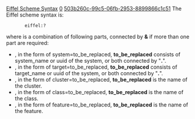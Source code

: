[[Property:title|Eiffel Scheme Syntax]]
[[Property:weight|0]]
[[Property:uuid|503b260c-99c5-06fb-2953-8899866c1c51]]
The Eiffel scheme syntax is:

<tt>
        <nowiki>eiffel</nowiki>:?<i><eiffel-resource></i>
</tt>


where <i><eiffel-resource></i> is a combination of following parts, connected by '''&''' if more than one part are required:

*  <system>, in the form of system=to_be_replaced, '''to_be_replaced''' consists of system_name or uuid of the system, or both connected by "'''.'''".
*  <target>, in the form of target=to_be_replaced, '''to_be_replaced''' consists of target_name or uuid of the system, or both connected by "'''.'''".
*  <cluster>, in the form of cluster=to_be_replaced, '''to_be_replaced''' is the name of the cluster.
*  <class>, in the form of class=to_be_replaced, '''to_be_replaced''' is the name of the class.
*  <feature>, in the form of feature=to_be_replaced, '''to_be_replaced''' is the name of the feature. 


{{note|All parts above are unordered. }}

{{seealso|<br/>
[[EIS incoming Examples|Examples]]  }}




